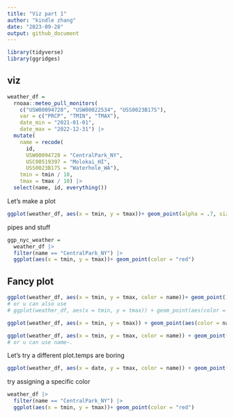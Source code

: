 ```yaml
---
title: "Viz part 1"
author: "kindle zhang"
date: "2023-09-28"
output: github_document
---
```


```r
library(tidyverse)
library(ggridges)
```

## viz

```r
weather_df = 
  rnoaa::meteo_pull_monitors(
    c("USW00094728", "USW00022534", "USS0023B17S"),
    var = c("PRCP", "TMIN", "TMAX"), 
    date_min = "2021-01-01",
    date_max = "2022-12-31") |>
  mutate(
    name = recode(
      id, 
      USW00094728 = "CentralPark_NY", 
      USC00519397 = "Molokai_HI",
      USS0023B17S = "Waterhole_WA"),
    tmin = tmin / 10,
    tmax = tmax / 10) |>
  select(name, id, everything())
```
Let's make a plot

```r
ggplot(weather_df, aes(x = tmin, y = tmax))+ geom_point(alpha = .7, size = .5, color = "red")
```
pipes and stuff

```r
ggp_nyc_weather = 
  weather_df |> 
  filter(name == "CentralPark_NY") |> 
  ggplot(aes(x = tmin, y = tmax))+ geom_point(color = "red")

```
## Fancy plot


```r
ggplot(weather_df, aes(x = tmin, y = tmax, color = name))+ geom_point() + geom_smooth()
# or u can also use 
# ggplot(weather_df, aes(x = tmin, y = tmax)) + geom_point(aes(color = name)) + geom_smooth()
```
```r
ggplot(weather_df, aes(x = tmin, y = tmax)) + geom_point(aes(color = name),alpha = 0.3) + geom_smooth(se = FALSE)
```
```r
ggplot(weather_df, aes(x = tmin, y = tmax, color = name)) + geom_point(alpha = .3) + geom_smooth() +facet_grid(.~name)
# or u can use name~.
```

Let's try a different plot.temps are boring

```r
ggplot(weather_df, aes(x = date, y = tmax, color = name)) + geom_point(aes(size = prcp), alpha = .3)+ geom_smooth() + facet_grid(.~name)
```
try assigning a specific color

```r
weather_df |> 
  filter(name == "CentralPark_NY") |> 
  ggplot(aes(x = tmin, y = tmax))+ geom_point(color = "red")
```

